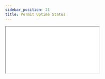 ```yaml
---
sidebar_position: 21
title: Permit Uptime Status
---
```


<iframe
	style={{
		backgroundColor: "white",
		maxWidth: "80vw",
	}}
	src={"https://permit-io.instatus.com/"}
	width={"1080px"}
	height={"800px"}
	style={{
		transform: "scale(0.7)",
		transformOrigin: "0 0",
		marginBottom: "-200px",
	}}
/>

:::note info
If you would like to get updates regarding any status changes within Permit, please subscribe by clicking the **"Get Updates"** button.

:::
